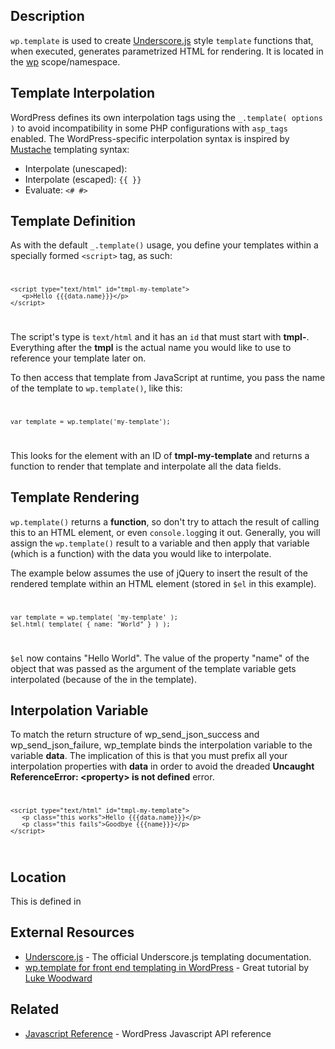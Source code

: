 ==Description==
<code>wp.template</code> is used to create [http://underscorejs.org/#template Underscore.js] style <code>template</code> functions that, when executed, generates parametrized HTML for rendering.  It is located in the [[Javascript Reference/wp|wp]] scope/namespace.

==Template Interpolation==
WordPress defines its own interpolation tags using the <tt>_.template( options )</tt> to avoid incompatibility in some PHP configurations with <tt>asp_tags</tt> enabled. The WordPress-specific interpolation syntax is inspired by [https://mustache.github.io/ Mustache] templating syntax:

* Interpolate (unescaped): <tt>{{{ }}}</tt>
* Interpolate (escaped): <tt>{{ }}</tt>
* Evaluate: <tt>&lt;# #&gt;</tt>

==Template Definition==
As with the default <code>_.template()</code> usage, you define your templates within a specially formed <tt>&lt;script&gt;</tt> tag, as such:

<code data-lang="html"><pre>
<script type="text/html" id="tmpl-my-template">
   <p>Hello {{{data.name}}}</p>
</script>
</pre></code>

The script's type is <tt>text/html</tt> and it has an <tt>id</tt> that must start with '''tmpl-'''. Everything after the '''tmpl''' is the actual name you would like to use to reference your template later on.

To then access that template from JavaScript at runtime, you pass the name of the template to <code>wp.template()</code>, like this:

<code data-lang="javascript"><pre>
var template = wp.template('my-template');
</pre></code>

This looks for the element with an ID of '''tmpl-my-template''' and returns a function to render that template and interpolate all the data fields.

==Template Rendering==
<code>wp.template()</code> returns a '''function''', so don't try to attach the result of calling this to an HTML element, or even <code>console.log</code>ging it out. Generally, you will assign the <code>wp.template()</code> result to a variable and then apply that variable (which is a function) with the data you would like to interpolate.

The example below assumes the use of jQuery to insert the result of the rendered template within an HTML element (stored in <tt>$el</tt> in this example).

<code data-lang="javascript"><pre>
var template = wp.template( 'my-template' );
$el.html( template( { name: "World" } ) );
</pre></code>

<tt>$el</tt> now contains "Hello World". The value of the property "name" of the object that was passed as the argument of the template variable gets interpolated (because of the <tt>{{{ }}}</tt> in the template).

==Interpolation Variable==
To match the return structure of wp_send_json_success and wp_send_json_failure, wp_template binds the interpolation variable to the variable '''data'''. The implication of this is that you must prefix all your interpolation properties with '''data''' in order to avoid the dreaded '''Uncaught ReferenceError: &lt;property&gt; is not defined''' error.

<code data-lang="html"><pre>
<script type="text/html" id="tmpl-my-template">
   <p class="this works">Hello {{{data.name}}}</p>
   <p class="this fails">Goodbye {{{name}}}</p>
</script>
</pre></code>

==Location==
This is defined in {{Trac|/wp-includes/js/wp-util.js}}

==External Resources==
* [http://underscorejs.org/#template Underscore.js] - The official Underscore.js templating documentation.
* [https://lkwdwrd.com/wp-template-js-templates-wp/ wp.template for front end templating in WordPress] - Great tutorial by [https://profiles.wordpress.org/lkwdwrd Luke Woodward]

==Related==
* [[Javascript Reference]] - WordPress Javascript API reference